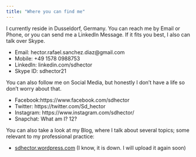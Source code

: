 ```yaml
---
title: "Where you can find me"
---
```

I currently reside in Dusseldorf, Germany. You can reach me by Email or Phone, or you can send me a LinkedIn Message. If it fits you best, I also can talk over Skype. 

* Email: hector.rafael.sanchez.diaz@gmail.com 
* Mobile: +49 1578 0988753
* LinkedIn: linkedin.com/sdhector
* Skype ID: sdhector21

You can also follow me on Social Media, but honestly I don't have a life so don't worry about that. 

* Facebook:https://www.facebook.com/sdhector 
* Twitter: https://twitter.com/Sd_hector
* Instagram: https://www.instagram.com/sdhector/
* Snapchat: What am I? 12? 

You can also take a look at my Blog, where I talk about several topics; some relevant to my professional practice: 

* [sdhector.wordpress.com](sdhector.wordpress.com) (I know, it is down. I will upload it again soon)

